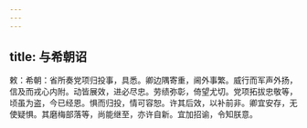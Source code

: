 ```yaml
---
---
---
```

title: 与希朝诏
---



敕：希朝：省所奏党项归投事，具悉。卿边隅寄重，阃外事繁。威行而军声外扬，信及而戎心内附。动皆展效，进必尽忠。劳绩弥彰，倚望尤切。党项拓拔忠敬等，顷虽为盗，今已经恩。惧而归投，情可容恕。许其后效，以补前非。卿宜安存，无使疑惧。其磨梅部落等，尚能继至，亦许自新。宜加招谕，令知朕意。